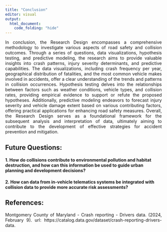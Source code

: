 ```yaml
---
title: "Conclusion"
editor: visual
output:
  html_document:
    code_folding: "hide"
---
```


::: {style="text-align:justify"}
In conclusion, the Research Design encompasses a comprehensive methodology to investigate various aspects of road safety and collision outcomes. Through a series of questions, data visualizations, hypothesis testing, and predictive modeling, the research aims to provide valuable insights into crash patterns, injury severity determinants, and predictive capabilities. The data visualizations, including crash frequency per year, geographical distribution of fatalities, and the most common vehicle makes involved in accidents, offer a clear understanding of the trends and patterns in collision occurrences. Hypothesis testing delves into the relationships between factors such as weather conditions, vehicle types, and collision rates, providing empirical evidence to support or refute the proposed hypotheses. Additionally, predictive modeling endeavors to forecast injury severity and vehicle damage extent based on various contributing factors, offering practical applications for enhancing road safety measures. Overall, the Research Design serves as a foundational framework for the subsequent analysis and interpretation of data, ultimately aiming to contribute to the development of effective strategies for accident prevention and mitigation.
:::

## Future Questions:

#### 1. How do collisions contribute to environmental pollution and habitat destruction, and how can this information be used to guide urban planning and development decisions?

#### 2. How can data from in-vehicle telematics systems be integrated with collision data to provide more accurate risk assessments?

## References:

::: {style="text-align:justify"}
Montgomery County of Maryland - Crash reporting - Drivers data. (2024, February 9). url: https://catalog.data.gov/dataset/crash-reporting-drivers-data.
:::
